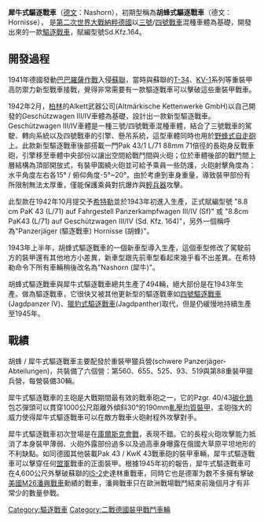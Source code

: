 {{Unreferenced|time=2017-05-02T16:10:37+00:00}}
{{noteTA
|G1=軍事
}}
{{Infobox weapon
|is_vehicle=yes
|圖片=[[File:Nashorn.Aberdeen.0007wakh.jpg|300px]]
|照片說明=美國亞柏丁戰車博物館戶外展示的犀牛式驅逐戰車
|名稱=犀牛式驅逐戰車 [[File:Flag_of_Germany_1933.svg|30px]]<br /><small>{{lang|de|Sd. Kfz. 164 Nashorn}}</small>
|乘員=4或5人
|長度=8.44 m(含砲身)
|闊度=2.95 m
|高度=2.65 m
|重量=24 噸
|裝甲=車身20 ~ 30mm <br /> 上層結構10mm
|主要=[[Pak_43反坦克炮|88mm Pak43 L/71]] X 1 <br />24 ~ 40發砲彈
|次要=[[MG_34|MG 34]] 7.92mm 機槍 X 1 <br />600發子彈
|引擎=V12 [[梅巴赫|梅巴赫]]HL120 TRM Ausf. A發動機
|引擎馬力=300匹馬力
|懸掛=葉片彈簧式
|平地時速=42公里/小時
|馬力/重量=12.5匹/噸
|行動=235公里
}}
'''犀牛式驅逐戰車'''（[[德文|德文]]：Nashorn），初期型稱為'''胡蜂式驅逐戰車'''（德文：Hornisse）， 是[[第二次世界大戰|第二次世界大戰]][[納粹德國|納粹德國]]以[[三號坦克|三號]]/[[四號坦克|四號戰車]]混種車體為基礎，開發出來的一款[[驅逐戰車|驅逐戰車]]，賦編型號Sd.Kfz.164。

== 開發過程 ==
1941年德國發動[[巴巴羅薩作戰|巴巴羅薩作戰]]入侵[[蘇聯|蘇聯]]，當時與蘇聯的[[T-34坦克|T-34]]、[[KV-1|KV-1]]系列等重裝甲高防禦力新型戰車接戰，覺得非常需要有一款驅逐戰車可以擊破這些重裝甲戰車。

1942年2月，[[柏林|柏林]]的Alkett武器公司(Altmärkische Kettenwerke GmbH)以自己開發的Geschützwagen III/IV車體為基礎，設計出一款新型驅逐戰車。Geschützwagen III/IV車體是一種三號/四號戰車混種車體，結合了三號戰車的駕駛、轉向系統以及四號戰車的引擎、懸吊系統，這型車體同時也用於[[野蜂式自走砲|野蜂式自走砲]]上。此款新型驅逐戰車後部搭載一門Pak 43/1 L/71 88mm 71倍徑的長砲身反戰車砲，引擎移至車體中央部份以讓出空間給戰鬥間與火砲；位於車體後部的戰鬥間上層結構為頂部開放式，有裝甲圍繞火砲並可給予乘員一些防護，火砲射擊角度為：水平角度左右各15° / 俯仰角度-5°~20°。由於考慮到車身重量，導致裝甲部份有所限制無法太厚重，僅能保護乘員對抗爆炸與[[輕兵器|輕兵器]]攻擊。

此型款在1942年10月提交予[[希特勒|希特勒]]並於1943年初進入生產，正式賦編型號 "8.8 cm PaK 43 (L/71) auf Fahrgestell Panzerkampfwagen III/IV (Sf)" 或 "8.8cm PaK43 (L/71) auf Geschützwagen III/IV (Sd. Kfz. 164)"，另外一個稱呼為"Panzerjäger (驅逐戰車) Hornisse (胡蜂)"。

1943年上半年，胡蜂式驅逐戰車的一個新車型導入生產，這個車型修改了駕駛前方的裝甲還有其他地方小差異，新車型跟先前車型看起來幾乎看不出差異。在希特勒命令下所有車輛稍後改名為"Nashorn (犀牛)"。

胡蜂式驅逐戰車與犀牛式驅逐戰車總共生產了494輛，絕大部份是在1943年生產。做為驅逐戰車，它很快又被其他更新型的驅逐戰車如[[四號驅逐戰車|四號驅逐戰車]](Jagdpanzer IV)、[[獵豹式驅逐戰車|獵豹式驅逐戰車]](Jagdpanther)取代，但是仍緩慢地持續生產至1945年。

== 戰績 ==
胡蜂 / 犀牛式驅逐戰車主要配發於重裝甲獵兵營(schwere Panzerjäger-Abteilungen)，共裝備了六個營：第560、655、525、93、519與第88重裝甲獵兵營，每營裝備30輛。

犀牛式驅逐戰車的主砲是大戰期間最有效的戰車砲之一，它的Pzgr. 40/43[[碳化鎢|碳化鎢]]包芯彈頭可以貫穿1000公尺距離外傾斜30°的190mm[[軋壓均質裝甲|軋壓均質裝甲]]，主砲強大的威力使得犀牛式驅逐戰車可以在敵方戰車火砲射程外攻擊對手。

犀牛式驅逐戰車初次登場是在[[庫爾斯克會戰|庫爾斯克會戰]]，表現不錯。它的長程火砲攻擊能力抵消了本身裝甲薄弱、火砲外露部份過多以及過高車身曝露在俄國大草原平坦地形的不利缺點。如同德國其他裝載Pak 43 / KwK 43戰車砲的裝甲車輛，犀牛式驅逐戰車可以擊穿任何[[盟軍|盟軍]]戰車的正面裝甲。根據1945年初的報告，犀牛式驅逐戰車可在4,600公尺外擊破蘇聯的[[IS系列坦克|IS-2]]史達林重戰車，同時它也是德軍为数不多擁有擊破[[美國|美國]][[M26潘興戰車|M26潘興戰車]]勳績的戰車，潘興戰車只在歐洲戰場戰鬥結束前幾個月才有非常少的數量參戰。

{{二次大戰德軍AFVs}}

{{Commonscat|Nashorn tank destroyer}}

[[Category:驅逐戰車|Category:驅逐戰車]]
[[Category:二戰德國裝甲戰鬥車輛|Category:二戰德國裝甲戰鬥車輛]]